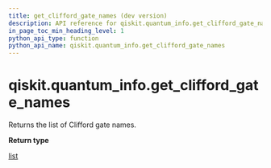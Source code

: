 ```yaml
---
title: get_clifford_gate_names (dev version)
description: API reference for qiskit.quantum_info.get_clifford_gate_names in the dev version of qiskit
in_page_toc_min_heading_level: 1
python_api_type: function
python_api_name: qiskit.quantum_info.get_clifford_gate_names
---
```


<span id="qiskit-quantum-info-get-clifford-gate-names" />

# qiskit.quantum\_info.get\_clifford\_gate\_names

<Function id="qiskit.quantum_info.get_clifford_gate_names" isDedicatedPage={true} github="https://github.com/Qiskit/qiskit/tree/main/qiskit/quantum_info/operators/symplectic/clifford_circuits.py#L1195-L1197" signature="qiskit.quantum_info.get_clifford_gate_names()">
  Returns the list of Clifford gate names.

  **Return type**

  [list](https://docs.python.org/3/library/stdtypes.html#list "(in Python v3.14)")
</Function>

